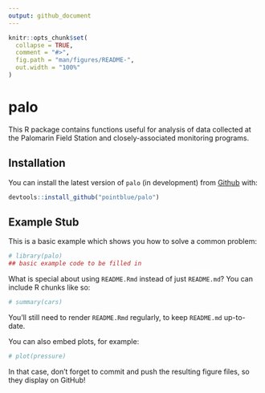 ```yaml
---
output: github_document
---
```


<!-- README.md is generated from README.Rmd. Please edit that file -->

```r
knitr::opts_chunk$set(
  collapse = TRUE,
  comment = "#>",
  fig.path = "man/figures/README-",
  out.width = "100%"
)
```

# palo

<!-- badges: start -->
<!-- badges: end -->

This R package contains functions useful for analysis of data collected at the Palomarin Field Station and closely-associated monitoring programs.

## Installation

You can install the latest version of `palo` (in development) from [Github](https://github.com/PointBlue/palo) with:

``` r
devtools::install_github("pointblue/palo")
```

## Example Stub

This is a basic example which shows you how to solve a common problem:

```r
# library(palo)
## basic example code to be filled in
```

What is special about using `README.Rmd` instead of just `README.md`? You can include R chunks like so:

```r
# summary(cars)
```

You'll still need to render `README.Rmd` regularly, to keep `README.md` up-to-date.

You can also embed plots, for example:

```r
# plot(pressure)
```

In that case, don't forget to commit and push the resulting figure files, so they display on GitHub!
